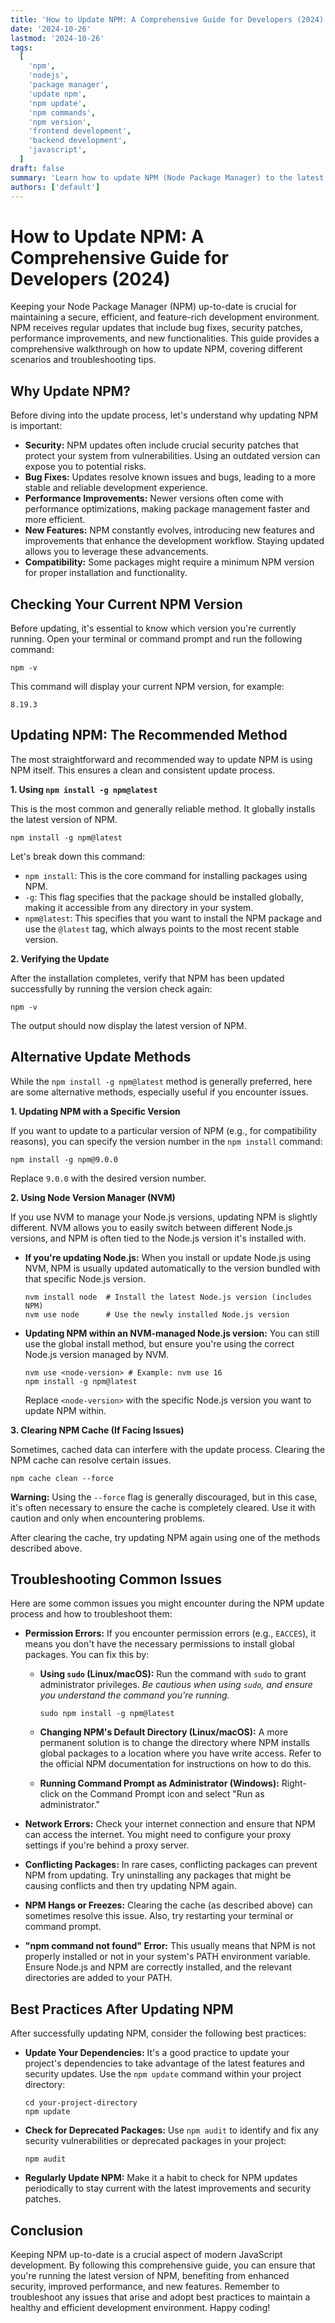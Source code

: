 ```yaml
---
title: 'How to Update NPM: A Comprehensive Guide for Developers (2024)'
date: '2024-10-26'
lastmod: '2024-10-26'
tags:
  [
    'npm',
    'nodejs',
    'package manager',
    'update npm',
    'npm update',
    'npm commands',
    'npm version',
    'frontend development',
    'backend development',
    'javascript',
  ]
draft: false
summary: 'Learn how to update NPM (Node Package Manager) to the latest version with this step-by-step guide. Keep your development environment secure and benefit from the latest features and bug fixes. Includes practical examples and troubleshooting tips.'
authors: ['default']
---
```


# How to Update NPM: A Comprehensive Guide for Developers (2024)

Keeping your Node Package Manager (NPM) up-to-date is crucial for maintaining a secure, efficient, and feature-rich development environment. NPM receives regular updates that include bug fixes, security patches, performance improvements, and new functionalities. This guide provides a comprehensive walkthrough on how to update NPM, covering different scenarios and troubleshooting tips.

## Why Update NPM?

Before diving into the update process, let's understand why updating NPM is important:

- **Security:** NPM updates often include crucial security patches that protect your system from vulnerabilities. Using an outdated version can expose you to potential risks.
- **Bug Fixes:** Updates resolve known issues and bugs, leading to a more stable and reliable development experience.
- **Performance Improvements:** Newer versions often come with performance optimizations, making package management faster and more efficient.
- **New Features:** NPM constantly evolves, introducing new features and improvements that enhance the development workflow. Staying updated allows you to leverage these advancements.
- **Compatibility:** Some packages might require a minimum NPM version for proper installation and functionality.

## Checking Your Current NPM Version

Before updating, it's essential to know which version you're currently running. Open your terminal or command prompt and run the following command:

```plaintext
npm -v
```

This command will display your current NPM version, for example:

```
8.19.3
```

## Updating NPM: The Recommended Method

The most straightforward and recommended way to update NPM is using NPM itself. This ensures a clean and consistent update process.

**1. Using `npm install -g npm@latest`**

This is the most common and generally reliable method. It globally installs the latest version of NPM.

```plaintext
npm install -g npm@latest
```

Let's break down this command:

- `npm install`: This is the core command for installing packages using NPM.
- `-g`: This flag specifies that the package should be installed globally, making it accessible from any directory in your system.
- `npm@latest`: This specifies that you want to install the NPM package and use the `@latest` tag, which always points to the most recent stable version.

**2. Verifying the Update**

After the installation completes, verify that NPM has been updated successfully by running the version check again:

```plaintext
npm -v
```

The output should now display the latest version of NPM.

## Alternative Update Methods

While the `npm install -g npm@latest` method is generally preferred, here are some alternative methods, especially useful if you encounter issues.

**1. Updating NPM with a Specific Version**

If you want to update to a particular version of NPM (e.g., for compatibility reasons), you can specify the version number in the `npm install` command:

```plaintext
npm install -g npm@9.0.0
```

Replace `9.0.0` with the desired version number.

**2. Using Node Version Manager (NVM)**

If you use NVM to manage your Node.js versions, updating NPM is slightly different. NVM allows you to easily switch between different Node.js versions, and NPM is often tied to the Node.js version it's installed with.

- **If you're updating Node.js:** When you install or update Node.js using NVM, NPM is usually updated automatically to the version bundled with that specific Node.js version.

  ```plaintext
  nvm install node  # Install the latest Node.js version (includes NPM)
  nvm use node      # Use the newly installed Node.js version
  ```

- **Updating NPM within an NVM-managed Node.js version:** You can still use the global install method, but ensure you're using the correct Node.js version managed by NVM.

  ```plaintext
  nvm use <node-version> # Example: nvm use 16
  npm install -g npm@latest
  ```

  Replace `<node-version>` with the specific Node.js version you want to update NPM within.

**3. Clearing NPM Cache (If Facing Issues)**

Sometimes, cached data can interfere with the update process. Clearing the NPM cache can resolve certain issues.

```plaintext
npm cache clean --force
```

**Warning:** Using the `--force` flag is generally discouraged, but in this case, it's often necessary to ensure the cache is completely cleared. Use it with caution and only when encountering problems.

After clearing the cache, try updating NPM again using one of the methods described above.

## Troubleshooting Common Issues

Here are some common issues you might encounter during the NPM update process and how to troubleshoot them:

- **Permission Errors:** If you encounter permission errors (e.g., `EACCES`), it means you don't have the necessary permissions to install global packages. You can fix this by:

  - **Using `sudo` (Linux/macOS):** Run the command with `sudo` to grant administrator privileges. _Be cautious when using `sudo`, and ensure you understand the command you're running._

    ```plaintext
    sudo npm install -g npm@latest
    ```

  - **Changing NPM's Default Directory (Linux/macOS):** A more permanent solution is to change the directory where NPM installs global packages to a location where you have write access. Refer to the official NPM documentation for instructions on how to do this.

  - **Running Command Prompt as Administrator (Windows):** Right-click on the Command Prompt icon and select "Run as administrator."

- **Network Errors:** Check your internet connection and ensure that NPM can access the internet. You might need to configure your proxy settings if you're behind a proxy server.

- **Conflicting Packages:** In rare cases, conflicting packages can prevent NPM from updating. Try uninstalling any packages that might be causing conflicts and then try updating NPM again.

- **NPM Hangs or Freezes:** Clearing the cache (as described above) can sometimes resolve this issue. Also, try restarting your terminal or command prompt.

- **"npm command not found" Error:** This usually means that NPM is not properly installed or not in your system's PATH environment variable. Ensure Node.js and NPM are correctly installed, and the relevant directories are added to your PATH.

## Best Practices After Updating NPM

After successfully updating NPM, consider the following best practices:

- **Update Your Dependencies:** It's a good practice to update your project's dependencies to take advantage of the latest features and security updates. Use the `npm update` command within your project directory:

  ```plaintext
  cd your-project-directory
  npm update
  ```

- **Check for Deprecated Packages:** Use `npm audit` to identify and fix any security vulnerabilities or deprecated packages in your project:

  ```plaintext
  npm audit
  ```

- **Regularly Update NPM:** Make it a habit to check for NPM updates periodically to stay current with the latest improvements and security patches.

## Conclusion

Keeping NPM up-to-date is a crucial aspect of modern JavaScript development. By following this comprehensive guide, you can ensure that you're running the latest version of NPM, benefiting from enhanced security, improved performance, and new features. Remember to troubleshoot any issues that arise and adopt best practices to maintain a healthy and efficient development environment. Happy coding!

